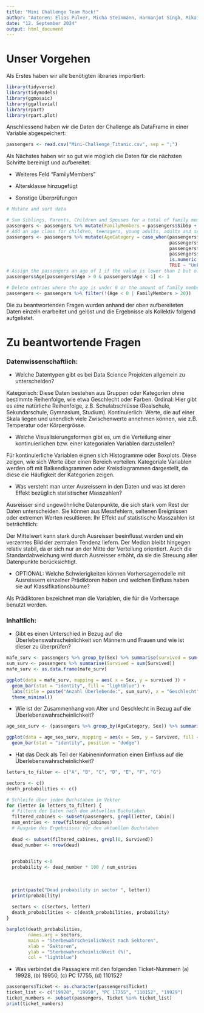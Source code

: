 ```yaml
---
title: "Mini Challenge Team Rock!"
author: "Autoren: Elias Pulver, Micha Steinmann, Harmanjot Singh, Mikail Vidal"
date: "12. September 2024"
output: html_document
---
```


# Unser Vorgehen
Als Erstes haben wir alle benötigten libraries importiert:
```r
library(tidyverse)
library(tidymodels)
library(ggmosaic)
library(ggalluvial)
library(rpart)
library(rpart.plot)
```

Anschliessend haben wir die Daten der Challenge als DataFrame in einer Variable abgespeichert:

```r
passengers <- read.csv("Mini-Challenge_Titanic.csv", sep = ";")
```
Als Nächstes haben wir so gut wie möglich die Daten für die nächsten Schritte bereinigt und aufbereitet:

* Weiteres Feld "FamilyMembers"

* Altersklasse hinzugefügt

* Sonstige Überprüfungen

```r
# Mutate and sort data

# Sum Siblings, Parents, Children and Spouses for a total of family members
passengers <- passengers %>% mutate(FamilyMembers = passengers$SibSp + passengers$Parch)
# Add an age class for children, teenagers, young adults, adults and seniors depending on the age
passengers <- passengers %>% mutate(AgeCategory = case_when(passengers$Age <= 12 ~ "Child",
                                                            passengers$Age <= 19 ~ "Teenager",
                                                            passengers$Age <= 29 ~ "Young Adult",
                                                            passengers$Age <= 49 ~ "Adult",
                                                            is.numeric(passengers$Age) ~ "Senior",
                                                            TRUE ~ "Unknown",))
# Assign the passengers an age of 1 if the value is lower than 1 but older than 0
passengers$Age[passengers$Age > 0 & passengers$Age < 1] <- 1

# Delete entries where the age is under 0 or the amount of family members surpasses 20
passengers <- passengers %>% filter(!(Age < 0 | FamilyMembers > 20))

```
Die zu beantwortenden Fragen wurden anhand der oben aufbereiteten Daten einzeln erarbeitet und gelöst und die Ergebnisse als Kollektiv folgend aufgelistet.


# Zu beantwortende Fragen

### Datenwissenschaftlich:
* Welche Datentypen gibt es bei Data Science Projekten allgemein zu unterscheiden?

Kategorisch: Diese Daten bestehen aus Gruppen oder Kategorien ohne bestimmte Reihenfolge, wie   etwa Geschlecht oder Farben.
Ordinal: Hier gibt es eine natürliche Reihenfolge, z.B. Schulabschlüsse (Realschule, Sekundarschule, Gymnasium, Studium).
Kontinuierlich: Werte, die auf einer Skala liegen und unendlich viele Zwischenwerte annehmen können, wie z.B. Temperatur oder Körpergrösse.

* Welche Visualisierungsformen gibt es, um die Verteilung einer kontinuierlichen bzw. einer kategorialen Variablen darzustellen?

Für kontinuierliche Variablen eignen sich Histogramme oder Boxplots. Diese zeigen, wie sich Werte über einen Bereich verteilen.
Kategoriale Variablen werden oft mit Balkendiagrammen oder Kreisdiagrammen dargestellt, da diese die Häufigkeit der Kategorien zeigen.

* Was versteht man unter Ausreissern in den Daten und was ist deren Effekt bezüglich statistischer Masszahlen?

Ausreisser sind ungewöhnliche Datenpunkte, die sich stark vom Rest der Daten unterscheiden. Sie können aus Messfehlern, seltenen Ereignissen oder extremen Werten resultieren. Ihr Effekt auf statistische Masszahlen ist beträchtlich:

Der Mittelwert kann stark durch Ausreisser beeinflusst werden und ein verzerrtes Bild der zentralen Tendenz liefern.
Der Median bleibt hingegen relativ stabil, da er sich nur an der Mitte der Verteilung orientiert.
Auch die Standardabweichung wird durch Ausreisser erhöht, da sie die Streuung aller Datenpunkte berücksichtigt.

* OPTIONAL: Welche Schwierigkeiten können Vorhersagemodelle mit Ausreissern einzelner Prädiktoren haben und welchen Einfluss haben sie auf Klassifikationsbäume?

Als Prädiktoren bezeichnet man die Variablen, die für die Vorhersage benutzt werden.


### Inhaltlich:
* Gibt es einen Unterschied in Bezug auf die Überlebenswahrscheinlichkeit von Männern und Frauen und wie ist dieser zu überprüfen?

```r
mafe_surv <- passengers %>% group_by(Sex) %>% summarise(survived = sum(Survived), .groups = 'drop')
sum_surv <- passengers %>% summarise(Survived = sum(Survived))
mafe_surv <- as.data.frame(mafe_surv)
```
```r
ggplot(data = mafe_surv, mapping = aes( x = Sex, y = survived )) +
  geom_bar(stat = "identity", fill = "lightblue") +
  labs(title = paste("Anzahl Überlebende:", sum_surv), x = "Geschlecht", y = "Überlebensrate") +
  theme_minimal()
```

* Wie ist der Zusammenhang von Alter und Geschlecht in Bezug auf die Überlebenswahrscheinlichkeit?

```r
age_sex_surv <- (passengers %>% group_by(AgeCategory, Sex)) %>% summarise(Survived = sum(Survived))
```
```r
ggplot(data = age_sex_surv, mapping = aes(x = Sex, y = Survived, fill = as.factor(AgeCategory))) +
  geom_bar(stat = "identity", position = "dodge")
```

* Hat das Deck als Teil der Kabineninformation einen Einfluss auf die Überlebenswahrscheinlichkeit?
```r

letters_to_filter <- c("A", "B", "C", "D", "E", "F", "G")

sectors <- c()
death_probabilities <- c()

# Schleife über jeden Buchstaben im Vektor
for (letter in letters_to_filter) {
  # Filtern der Daten nach dem aktuellen Buchstaben
  filtered_cabines <- subset(passengers, grepl(letter, Cabin))
  num_entries <- nrow(filtered_cabines)
  # Ausgabe des Ergebnisses für den aktuellen Buchstaben
 
  dead <- subset(filtered_cabines, grepl(0, Survived))
  dead_number <- nrow(dead)

  
  probability <-0
  probability <- dead_number * 100 / num_entries
  
  
  
  print(paste("Dead probability in sector ", letter))
  print(probability)
  
  sectors <- c(sectors, letter)
  death_probabilities <- c(death_probabilities, probability)
}
```
```r

barplot(death_probabilities,
        names.arg = sectors,
        main = "Sterbewahrscheinlichkeit nach Sektoren",
        xlab = "Sektoren",
        ylab = "Sterbewahrscheinlichkeit (%)",
        col = "lightblue")

```




* Was verbindet die Passagiere mit den folgenden Ticket-Nummern (a) 19928, (b) 19950, (c) PC 17755, (d) 110152?
```r
passengers$Ticket <- as.character(passengers$Ticket)
ticket_list <- c("19928", "19950", "PC 17755", "110152", "19929")
ticket_numbers <- subset(passengers, Ticket %in% ticket_list)
print(ticket_numbers)
```
